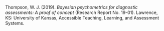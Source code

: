 \newpage

\begin{center}Copyright \copyright\ 2019 University of Kansas Center for Research. All rights reserved. Any or all portions of this document may be reproduced and distributed without prior permission provided the source is cited as:\end{center}

\setlength{\parindent}{-27pt}
\setlength{\leftskip}{27pt}
\noindent

Thompson, W. J. (2019). *Bayesian psychometrics for diagnostic assessments: A proof of concept* (Research Report No. 19-01). Lawrence, KS: University of Kansas, Accessible Teaching, Learning, and Assessment Systems.

\setlength{\parindent}{0pt}
\setlength{\leftskip}{0pt}
